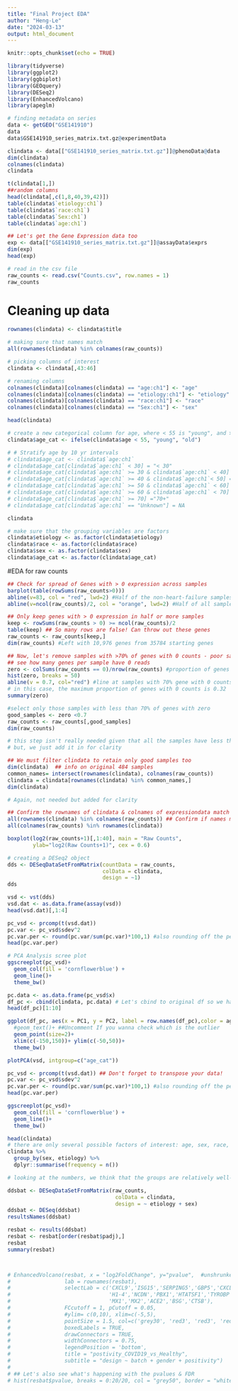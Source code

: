 ```yaml
---
title: "Final Project EDA"
author: "Heng-Le"
date: "2024-03-13"
output: html_document
---
```


```r
knitr::opts_chunk$set(echo = TRUE)
```

```r
library(tidyverse)
library(ggplot2)
library(ggbiplot)
library(GEOquery)
library(DESeq2)
library(EnhancedVolcano)
library(apeglm)
```

```r
# finding metadata on series
data <- getGEO("GSE141910")
data
data$GSE141910_series_matrix.txt.gz@experimentData
```
```r
clindata <- data[["GSE141910_series_matrix.txt.gz"]]@phenoData@data
dim(clindata)
colnames(clindata)
clindata
```

```r
t(clindata[1,])
##random columns
head(clindata[,c(1,8,40,39,42)])
table(clindata$`etiology:ch1`)
table(clindata$`race:ch1`)
table(clindata$`Sex:ch1`)
table(clindata$`age:ch1`)
```
```r
## Let's get the Gene Expression data too
exp <- data[["GSE141910_series_matrix.txt.gz"]]@assayData$exprs
dim(exp)
head(exp)
```

```r
# read in the csv file 
raw_counts <- read.csv("Counts.csv", row.names = 1)
raw_counts

```
# Cleaning up data
```r
rownames(clindata) <- clindata$title

# making sure that names match 
all(rownames(clindata) %in% colnames(raw_counts))

# picking columns of interest 
clindata <- clindata[,43:46]

# renaming columns 
colnames(clindata)[colnames(clindata) == "age:ch1"] <- "age"
colnames(clindata)[colnames(clindata) == "etiology:ch1"] <- "etiology"
colnames(clindata)[colnames(clindata) == "race:ch1"] <- "race"
colnames(clindata)[colnames(clindata) == "Sex:ch1"] <- "sex"

head(clindata)

# create a new categorical column for age, where < 55 is "young", and >= 55 is "old"
clindata$age_cat <- ifelse(clindata$age < 55, "young", "old")

# # Stratify age by 10 yr intervals
# clindata$age_cat <- clindata$`age:ch1`
# clindata$age_cat[clindata$`age:ch1` < 30] = "< 30"
# clindata$age_cat[clindata$`age:ch1` >= 30 & clindata$`age:ch1` < 40] ="30s"
# clindata$age_cat[clindata$`age:ch1` >= 40 & clindata$`age:ch1`< 50] ="40s"
# clindata$age_cat[clindata$`age:ch1` >= 50 & clindata$`age:ch1` < 60] ="50s"
# clindata$age_cat[clindata$`age:ch1` >= 60 & clindata$`age:ch1` < 70] ="60s"
# clindata$age_cat[clindata$`age:ch1` >= 70] ="70+"
# clindata$age_cat[clindata$`age:ch1` == "Unknown"] = NA

clindata
```
```r
# make sure that the grouping variables are factors 
clindata$etiology <- as.factor(clindata$etiology)
clindata$race <- as.factor(clindata$race)
clindata$sex <- as.factor(clindata$sex)
clindata$age_cat <- as.factor(clindata$age_cat)
```

#EDA for raw counts

```r
## Check for spread of Genes with > 0 expression across samples
barplot(table(rowSums(raw_counts>0)))
abline(v=83, col = "red", lwd=2) #Half of the non-heart-failure samples
abline(v=ncol(raw_counts)/2, col = "orange", lwd=2) #Half of all samples
```
```r
## Only keep genes with > 0 expression in half or more samples
keep <- rowSums(raw_counts > 0) >= ncol(raw_counts)/2
table(keep) ## So many rows are false! Can throw out these genes
raw_counts <- raw_counts[keep,]
dim(raw_counts) #Left with 10,976 genes from 35784 starting genes
```
```r
## Now, let's remove samples with >70% of genes with 0 counts - poor samples
## see how many genes per sample have 0 reads
zero <- colSums(raw_counts == 0)/nrow(raw_counts) #proportion of genes with 0 expression per sample
hist(zero, breaks = 50)
abline(v = 0.7, col="red") #line at samples with 70% gene with 0 counts
# in this case, the maximum proportion of genes with 0 counts is 0.32
summary(zero)
```
```r
#select only those samples with less than 70% of genes with zero
good_samples <- zero <0.7
raw_counts <- raw_counts[,good_samples]
dim(raw_counts) 

# this step isn't really needed given that all the samples have less than 70% of genes with zero
# but, we just add it in for clarity

```
```r
## We must filter clindata to retain only good samples too
dim(clindata)  ## info on original 484 samples
common_names= intersect(rownames(clindata), colnames(raw_counts))
clindata = clindata[rownames(clindata) %in% common_names,]
dim(clindata)

# Again, not needed but added for clarity
```
```r
## Confirm the rownames of clindata & colnames of expressiondata match
all(rownames(clindata) %in% colnames(raw_counts)) ## Confirm if names match
all(colnames(raw_counts) %in% rownames(clindata))
```


```r
boxplot(log2(raw_counts+1)[,1:40], main = "Raw Counts",
        ylab="log2(Raw Counts+1)", cex = 0.6)
```
```r
# creating a DESeq2 object
dds <- DESeqDataSetFromMatrix(countData = raw_counts, 
                              colData = clindata,    
                              design = ~1)   
dds
```


```r
vsd <- vst(dds) 
vsd.dat <- as.data.frame(assay(vsd))
head(vsd.dat)[,1:4]
```
```r
pc_vsd <- prcomp(t(vsd.dat)) 
pc.var <- pc_vsd$sdev^2
pc.var.per <- round(pc.var/sum(pc.var)*100,1) #also rounding off the percentage to 1 decimal
head(pc.var.per)

# PCA Analysis scree plot
ggscreeplot(pc_vsd)+
  geom_col(fill = 'cornflowerblue') + 
  geom_line()+
  theme_bw()

pc.data <- as.data.frame(pc_vsd$x)
df_pc <- cbind(clindata, pc.data) # Let's cbind to original df so we have metadata
head(df_pc)[1:10]
```

```r
ggplot(df_pc, aes(x = PC1, y = PC2, label = row.names(df_pc),color = age_cat))+
  #geom_text()+ ##Uncomment If you wanna check which is the outlier
  geom_point(size=2)+
  xlim(c(-150,150))+ ylim(c(-50,50))+
  theme_bw()

```

```r
plotPCA(vsd, intgroup=c("age_cat"))
```
```r
pc_vsd <- prcomp(t(vsd.dat)) ## Don't forget to transpose your data!
pc.var <- pc_vsd$sdev^2
pc.var.per <- round(pc.var/sum(pc.var)*100,1) #also rounding off the percentage to 1 decimal
head(pc.var.per)
```

```r
ggscreeplot(pc_vsd)+
  geom_col(fill = 'cornflowerblue') + 
  geom_line()+
  theme_bw()
```
```r
head(clindata)
# there are only several possible factors of interest: age, sex, race, etiology 
clindata %>%
  group_by(sex, etiology) %>%
  dplyr::summarise(frequency = n()) 

# looking at the numbers, we think that the groups are relatively well-balanced for our diseases of interest
```
```r
ddsbat <- DESeqDataSetFromMatrix(raw_counts,
                                  colData = clindata,
                                  design = ~ etiology + sex)
ddsbat <- DESeq(ddsbat)
resultsNames(ddsbat)

resbat <- results(ddsbat)
resbat <- resbat[order(resbat$padj),]
resbat
summary(resbat) 



# EnhancedVolcano(resbat, x = "log2FoldChange", y="pvalue",  #unshrunken lfc
#                 lab = rownames(resbat), 
#                 selectLab = c('CXCL9','ISG15','SERPING5','GBP5','CXCL10',  # top 5up DEG
#                               'H1-4','NCDN','PBX1','HTATSF1','TYROBP',  # top 5 down DEG
#                               'MX1','MX2','ACE2','BSG','CTSB'),          # genes of interest
#                 FCcutoff = 1, pCutoff = 0.05, 
#                 #ylim= c(0,10), xlim=c(-5,5),
#                 pointSize = 1.5, col=c('grey30', 'red3', 'red3', 'red3'),
#                 boxedLabels = TRUE,
#                 drawConnectors = TRUE,
#                 widthConnectors = 0.75,
#                 legendPosition = 'bottom',
#                 title = "postivity_COVID19_vs_Healthy",
#                 subtitle = "design ~ batch + gender + positivity") 
# 
# ## Let's also see what's happening with the pvalues & FDR
# hist(resbat$pvalue, breaks = 0:20/20, col = "grey50", border = "white") ## So few
```




